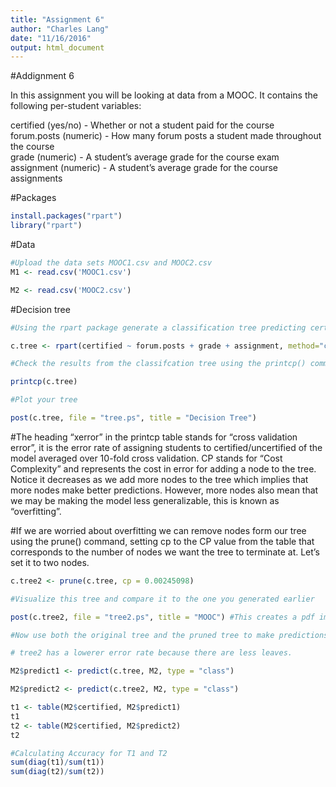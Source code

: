 ```yaml
---
title: "Assignment 6"
author: "Charles Lang"
date: "11/16/2016"
output: html_document
---
```

#Addignment 6

In this assignment you will be looking at data from a MOOC. It contains the following per-student variables:

certified (yes/no) - Whether or not a student paid for the course  
forum.posts (numeric) - How many forum posts a student made throughout the course  
grade (numeric) - A student's average grade for the course exam  
assignment (numeric) - A student's average grade for the course assignments  

#Packages
```r
install.packages("rpart")
library("rpart")
```

#Data
```r
#Upload the data sets MOOC1.csv and MOOC2.csv
M1 <- read.csv('MOOC1.csv')

M2 <- read.csv('MOOC2.csv')

```


#Decision tree
```r
#Using the rpart package generate a classification tree predicting certified from the other variables in the M1 data frame.

c.tree <- rpart(certified ~ forum.posts + grade + assignment, method="class", data=M1, control=rpart.control(minsplit=15, cp=.00001))

#Check the results from the classifcation tree using the printcp() command

printcp(c.tree)

#Plot your tree 

post(c.tree, file = "tree.ps", title = "Decision Tree")

```

#The heading "xerror" in the printcp table stands for "cross validation error", it is the error rate of assigning students to certified/uncertified of the model averaged over 10-fold cross validation. CP stands for "Cost Complexity" and represents the cost in error for adding a node to the tree. Notice it decreases as we add more nodes to the tree which implies that more nodes make better predictions. However, more nodes also mean that we may be making the model less generalizable, this is known as "overfitting".

#If we are worried about overfitting we can remove nodes form our tree using the prune() command, setting cp to the CP value from the table that corresponds to the number of nodes we want the tree to terminate at. Let's set it to two nodes.

```r
c.tree2 <- prune(c.tree, cp = 0.00245098)

#Visualize this tree and compare it to the one you generated earlier

post(c.tree2, file = "tree2.ps", title = "MOOC") #This creates a pdf image of the tree2

#Now use both the original tree and the pruned tree to make predictions about the students in the second data set. Which tree has a lower error rate?

# tree2 has a lowerer error rate because there are less leaves.

```


```r
M2$predict1 <- predict(c.tree, M2, type = "class")

M2$predict2 <- predict(c.tree2, M2, type = "class")

t1 <- table(M2$certified, M2$predict1)
t1
t2 <- table(M2$certified, M2$predict2)
t2
```

```r

#Calculating Accuracy for T1 and T2 
sum(diag(t1)/sum(t1))
sum(diag(t2)/sum(t2))
```

